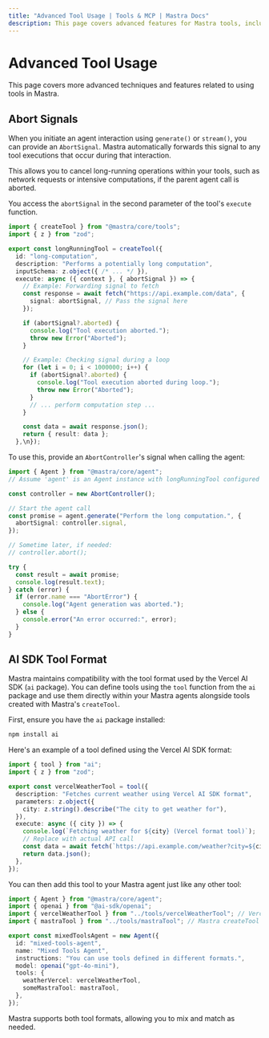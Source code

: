 ```yaml
---
title: "Advanced Tool Usage | Tools & MCP | Mastra Docs"
description: This page covers advanced features for Mastra tools, including abort signals and compatibility with the Vercel AI SDK tool format.
---
```


# Advanced Tool Usage

This page covers more advanced techniques and features related to using tools in Mastra.

## Abort Signals

When you initiate an agent interaction using `generate()` or `stream()`, you can provide an `AbortSignal`. Mastra automatically forwards this signal to any tool executions that occur during that interaction.

This allows you to cancel long-running operations within your tools, such as network requests or intensive computations, if the parent agent call is aborted.

You access the `abortSignal` in the second parameter of the tool's `execute` function.

```typescript
import { createTool } from "@mastra/core/tools";
import { z } from "zod";

export const longRunningTool = createTool({
  id: "long-computation",
  description: "Performs a potentially long computation",
  inputSchema: z.object({ /* ... */ }),
  execute: async ({ context }, { abortSignal }) => {
    // Example: Forwarding signal to fetch
    const response = await fetch("https://api.example.com/data", {
      signal: abortSignal, // Pass the signal here
    });

    if (abortSignal?.aborted) {
      console.log("Tool execution aborted.");
      throw new Error("Aborted");
    }

    // Example: Checking signal during a loop
    for (let i = 0; i < 1000000; i++) {
      if (abortSignal?.aborted) {
        console.log("Tool execution aborted during loop.");
        throw new Error("Aborted");
      }
      // ... perform computation step ...
    }

    const data = await response.json();
    return { result: data };
  },\n});
```

To use this, provide an `AbortController`'s signal when calling the agent:

```typescript
import { Agent } from "@mastra/core/agent";
// Assume 'agent' is an Agent instance with longRunningTool configured

const controller = new AbortController();

// Start the agent call
const promise = agent.generate("Perform the long computation.", {
  abortSignal: controller.signal,
});

// Sometime later, if needed:
// controller.abort();

try {
  const result = await promise;
  console.log(result.text);
} catch (error) {
  if (error.name === "AbortError") {
    console.log("Agent generation was aborted.");
  } else {
    console.error("An error occurred:", error);
  }
}
```

## AI SDK Tool Format

Mastra maintains compatibility with the tool format used by the Vercel AI SDK (`ai` package). You can define tools using the `tool` function from the `ai` package and use them directly within your Mastra agents alongside tools created with Mastra's `createTool`.

First, ensure you have the `ai` package installed:

```bash npm2yarn copy
npm install ai
```

Here's an example of a tool defined using the Vercel AI SDK format:

```typescript title="src/mastra/tools/vercelWeatherTool.ts" copy
import { tool } from "ai";
import { z } from "zod";

export const vercelWeatherTool = tool({
  description: "Fetches current weather using Vercel AI SDK format",
  parameters: z.object({
    city: z.string().describe("The city to get weather for"),
  }),
  execute: async ({ city }) => {
    console.log(`Fetching weather for ${city} (Vercel format tool)`);
    // Replace with actual API call
    const data = await fetch(`https://api.example.com/weather?city=${city}`);
    return data.json();
  },
});
```

You can then add this tool to your Mastra agent just like any other tool:

```typescript title="src/mastra/agents/mixedToolsAgent.ts"
import { Agent } from "@mastra/core/agent";
import { openai } from "@ai-sdk/openai";
import { vercelWeatherTool } from "../tools/vercelWeatherTool"; // Vercel AI SDK tool
import { mastraTool } from "../tools/mastraTool"; // Mastra createTool tool

export const mixedToolsAgent = new Agent({
  id: "mixed-tools-agent",
  name: "Mixed Tools Agent",
  instructions: "You can use tools defined in different formats.",
  model: openai("gpt-4o-mini"),
  tools: {
    weatherVercel: vercelWeatherTool,
    someMastraTool: mastraTool,
  },
});
```

Mastra supports both tool formats, allowing you to mix and match as needed.
